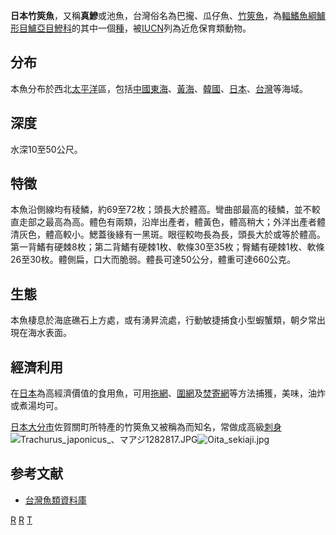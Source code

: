 {{Speciesbox 
| taxon = Trachurus japonicus
| image = MaAji.jpg
| status = NT
| status_system = iucn3.1
| authority =  [[Temminck|Temminck]] & [[Schlegel|Schlegel]], 1844
| synonyms = *''Caranx trachurus japonicus''<br /><small>Temminck & Schlegel, 1844</small>
*''Scomber falcatus''<br /><small>Forsskål, 1775</small>
}}
'''日本竹筴魚'''，又稱'''真鰺'''或池魚，台灣俗名為巴攏、瓜仔魚、[[竹筴魚|竹筴魚]]，為[[輻鰭魚綱|輻鰭魚綱]][[鱸形目|鱸形目]][[鱸亞目|鱸亞目]][[鰺科|鰺科]]的其中一個[[種|種]]，被[[IUCN|IUCN]]列為近危保育類動物。

==分布==
本魚分布於西北[[太平洋|太平洋]]區，包括[[中國|中國]][[東海|東海]]、[[黃海|黃海]]、[[韓國|韓國]]、[[日本|日本]]、[[台灣|台灣]]等海域。

==深度==
水深10至50公尺。

==特徵==
本魚沿側線均有稜鱗，約69至72枚；頭長大於體高。彎曲部最高的稜鱗，並不較直走部之最高為高。體色有兩類，沿岸出產者，體黃色，體高稍大；外洋出產者體清灰色，體高較小。鰓蓋後緣有一黑斑。眼徑較吻長為長，頭長大於或等於體高。第一背鰭有硬棘8枚；第二背鰭有硬棘1枚、軟條30至35枚；臀鰭有硬棘1枚、軟條26至30枚。體側扁，口大而脆弱。體長可達50公分，體重可達660公克。

==生態==
本魚棲息於海底礁石上方處，或有湧昇流處，行動敏捷捕食小型蝦蟹類，朝夕常出現在海水表面。

==經濟利用==
在[[日本|日本]]為高經濟價值的食用魚，可用[[拖網|拖網]]、[[圍網|圍網]]及[[焚寄網|焚寄網]]等方法捕獲，美味，油炸或煮湯均可。

[[日本|日本]][[大分市|大分市]]佐賀關町所特產的竹筴魚又被稱為{{link-jp|關竹筴魚|関あじ}}而知名，常做成高級[[刺身|刺身]]
[[File:Trachurus_japonicus_、マアジ1282817.JPG|thumb]][[File:Oita_sekiaji.jpg|thumb]]

==参考文献==
*[http://fishdb.sinica.edu.tw/ 台灣魚類資料庫] {{Wayback|url=http://fishdb.sinica.edu.tw/ |date=20160304193340 }}
{{Taxonbar|from=Q1330320}}

[[Category:食用鱼|R]]
[[Category:竹筴魚屬|R]]
[[Category:1844年描述的魚類|T]]